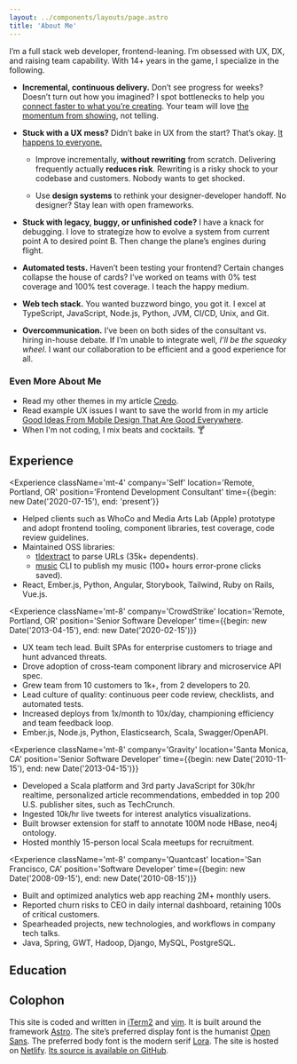 ```yaml
---
layout: ../components/layouts/page.astro
title: 'About Me'
---
```



I’m a full stack web developer, frontend-leaning. I’m obsessed with UX, DX, and
raising team capability. With 14+ years in the game, I specialize in the
following.

- **Incremental, continuous delivery.** Don’t see progress for weeks? Doesn’t
  turn out how you imagined? I spot bottlenecks to help you [connect faster to
  what you’re creating][Inventing On Principle]. Your team will love [the
  momentum from showing][Showing Code Every Day Or Two], not telling.

- **Stuck with a UX mess?** Didn’t bake in UX from the start? That’s okay. [It
  happens to everyone.][Corporate UX Maturity: Stages 1-4]

  - Improve incrementally, **without rewriting** from scratch. Delivering
    frequently actually **reduces risk**. Rewriting is a risky shock to your
    codebase and customers. Nobody wants to get shocked.

  - Use **design systems** to rethink your designer-developer handoff. No
    designer? Stay lean with open frameworks.

- **Stuck with legacy, buggy, or unfinished code?** I have a knack for
  debugging. I love to strategize how to evolve a system from current point A to
  desired point B. Then change the plane’s engines during flight.

- **Automated tests.** Haven’t been testing your frontend? Certain changes
  collapse the house of cards? I’ve worked on teams with 0% test coverage and
  100% test coverage. I teach the happy medium.

- **Web tech stack.** You wanted buzzword bingo, you got it. I excel at
  TypeScript, JavaScript, Node.js, Python, JVM, CI/CD, Unix, and Git.

- **Overcommunication.** I’ve been on both sides of the consultant vs. hiring
  in-house debate. If I’m unable to integrate well, _I’ll be the squeaky wheel_.
  I want our collaboration to be efficient and a good experience for all.

### Even More About Me

- Read my other themes in my article [Credo](/posts/credo/).
- Read example UX issues I want to save the world from in my article [Good Ideas
  From Mobile Design That Are Good Everywhere].
- When I'm not coding, I mix beats and cocktails. 🍸

## Experience

<Experience className='mt-4' company='Self' location='Remote, Portland, OR'
position='Frontend Development Consultant' time={{begin: new Date('2020-07-15'),
end: 'present'}}

>

- Helped clients such as WhoCo and Media Arts Lab (Apple) prototype and adopt
  frontend tooling, component libraries, test coverage, code review guidelines.
- Maintained OSS libraries:
  - [tldextract](https://github.com/john-kurkowski/tldextract) to parse URLs
    (35k+ dependents).
  - [music](https://github.com/john-kurkowski/music) CLI to publish my music
    (100+ hours error-prone clicks saved).
- React, Ember.js, Python, Angular, Storybook, Tailwind, Ruby on Rails, Vue.js.

</Experience>

<Experience className='mt-8' company='CrowdStrike' location='Remote, Portland,
OR' position='Senior Software Developer' time={{begin: new Date('2013-04-15'),
end: new Date('2020-02-15')}}

>

- UX team tech lead. Built SPAs for enterprise customers to triage and hunt
  advanced threats.
- Drove adoption of cross-team component library and microservice API spec.
- Grew team from 10 customers to 1k+, from 2 developers to 20.
- Lead culture of quality: continuous peer code review, checklists, and
  automated tests.
- Increased deploys from 1x/month to 10x/day, championing efficiency and team
  feedback loop.
- Ember.js, Node.js, Python, Elasticsearch, Scala, Swagger/OpenAPI.

</Experience>

<Experience className='mt-8' company='Gravity' location='Santa Monica, CA'
position='Senior Software Developer' time={{begin: new Date('2010-11-15'),
end: new Date('2013-04-15')}}

>

- Developed a Scala platform and 3rd party JavaScript for 30k/hr realtime,
  personalized article recommendations, embedded in top 200 U.S. publisher
  sites, such as TechCrunch.
- Ingested 10k/hr live tweets for interest analytics visualizations.
- Built browser extension for staff to annotate 100M node HBase, neo4j ontology.
- Hosted monthly 15-person local Scala meetups for recruitment.

</Experience>

<Experience className='mt-8' company='Quantcast' location='San Francisco, CA'
position='Software Developer' time={{begin: new Date('2008-09-15'), end: new
Date('2010-08-15')}}

>

- Built and optimized analytics web app reaching 2M+ monthly users.
- Reported churn risks to CEO in daily internal dashboard, retaining 100s of
  critical customers.
- Spearheaded projects, new technologies, and workflows in company tech talks.
- Java, Spring, GWT, Hadoop, Django, MySQL, PostgreSQL.

</Experience>

## Education

<Experience
  className='mt-4'
  company='University of Washington'
  location='Seattle, WA'
  position='B.S. Computer Science, B.A. Linguistics'
/>

## Colophon

This site is coded and written in [iTerm2] and [vim]. It is built around the
framework [Astro]. The site’s preferred display font is the humanist [Open
Sans]. The preferred body font is the modern serif [Lora]. The site is hosted on
[Netlify]. [Its source is available on GitHub][GitHub source].

[Astro]: https://astro.build/
[Corporate UX Maturity: Stages 1-4]:
  https://www.nngroup.com/articles/ux-maturity-stages-1-4/
[GitHub source]: https://github.com/john-kurkowski/john-kurkowski.github.io
[Good Ideas From Mobile Design That Are Good Everywhere]:
  /posts/good-ideas-from-mobile-design-that-are-good-everywhere/
[Inventing On Principle]: https://vimeo.com/36579366
[Lora]: https://github.com/cyrealtype/Lora-Cyrillic
[Markdown]: https://commonmark.org/
[Netlify]: https://netlify.com
[Open Sans]: https://en.wikipedia.org/wiki/Open_Sans
[Showing Code Every Day Or Two]:
  https://www.geepawhill.org/2018/07/15/showing-code-every-day-or-two/
[iTerm2]: https://www.iterm2.com/
[vim]: https://thoughtbot.com/blog/the-vim-learning-curve-is-a-myth
